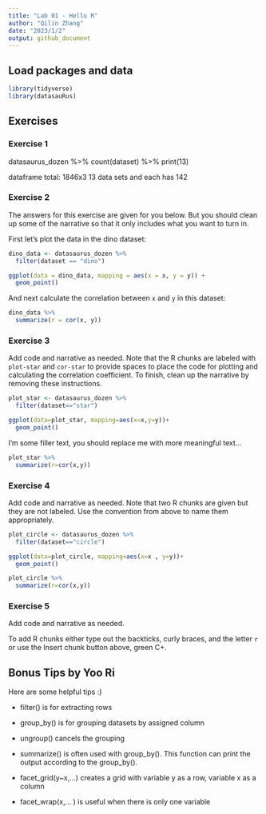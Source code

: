 ```yaml
---
title: "Lab 01 - Hello R"
author: "Qilin Zhang"
date: "2023/1/2"
output: github_document
---
```


## Load packages and data

```r
library(tidyverse) 
library(datasauRus)
```

## Exercises

### Exercise 1

datasaurus_dozen %>%
  count(dataset) %>%
  print(13)

dataframe total: 1846x3
13 data sets and each has 142

### Exercise 2

The answers for this exercise are given for you below.
But you should clean up some of the narrative so that it only includes what you want to turn in.

First let's plot the data in the dino dataset:

```r
dino_data <- datasaurus_dozen %>%
  filter(dataset == "dino")

ggplot(data = dino_data, mapping = aes(x = x, y = y)) +
  geom_point()
```

And next calculate the correlation between `x` and `y` in this dataset:

```r
dino_data %>%
  summarize(r = cor(x, y))
```

### Exercise 3

Add code and narrative as needed.
Note that the R chunks are labeled with `plot-star` and `cor-star` to provide spaces to place the code for plotting and calculating the correlation coefficient.
To finish, clean up the narrative by removing these instructions.



```r
plot_star <- datasaurus_dozen %>%
  filter(dataset=="star")

ggplot(data=plot_star, mapping=aes(x=x,y=y))+
  geom_point()

```

I'm some filler text, you should replace me with more meaningful text...

```r
plot_star %>%
  summarize(r=cor(x,y))
```

### Exercise 4

Add code and narrative as needed.
Note that two R chunks are given but they are not labeled.
Use the convention from above to name them appropriately.

```r
plot_circle <- datasaurus_dozen %>%
  filter(dataset=="circle")

ggplot(data=plot_circle, mapping=aes(x=x , y=y))+
  geom_point()

```

```r
plot_circle %>%
  summarize(r=cor(x,y))
```

### Exercise 5

Add code and narrative as needed.

To add R chunks either type out the backticks, curly braces, and the letter `r` or use the Insert chunk button above, green C+.



## Bonus Tips by Yoo Ri

Here are some helpful tips :) 

* filter() is for extracting rows

* group_by() is for grouping datasets by assigned column 
* ungroup() cancels the grouping 

* summarize()  is often used with group_by(). This function can print the output according to the group_by().

* facet_grid(y~x,...) creates a grid with variable y as a row, variable x as a column  
* facet_wrap(x,... ) is useful when there is only one variable
